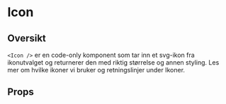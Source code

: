 
<Meta of={IconStories} />

# Icon

<ComponentLinkRow
  docsHref="https://design.domstol.no/987b33f71/p/45ee25-icon"
  githubHref="https://github.com/domstolene/designsystem/tree/main/packages/components/src/components/Icon"
/>

## Oversikt

`<Icon />` er en code-only komponent som tar inn et svg-ikon fra <LinkTo title="Icons/Overview" story="Overview">ikonutvalget</LinkTo> og returnerer den med riktig størrelse og annen styling. Les mer om hvilke ikoner vi bruker og retningslinjer under <Link href="https://design.domstol.no/987b33f71/p/4046f8-ikoner/b/60d80f" external>Ikoner</Link>.

## Props

<Canvas of={IconStories.Default} sourceState="shown" />
<Controls of={IconStories.Default} />
